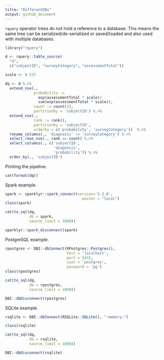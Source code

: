 ```yaml
---
title: "DifferentDBs"
output: github_document
---
```


`rquery` operator trees do not hold a reference to a database.
This means the same tree can be serialized/de-serialized or saved/loaded and also used with multiple
databases.

```r
library("rquery")

d <- rquery::table_source(
  "d",
  c("subjectID", "surveyCategory", "assessmentTotal"))

scale <- 0.237

dq <- d %.>%
  extend_nse(.,
             probability :=
               exp(assessmentTotal * scale)/
               sum(exp(assessmentTotal * scale)),
             count := count(1),
             partitionby = 'subjectID') %.>%
  extend_nse(.,
             rank := rank(),
             partitionby = 'subjectID',
             orderby = c('probability', 'surveyCategory'))  %.>%
  rename_columns(., 'diagnosis' := 'surveyCategory') %.>%
  select_rows_nse(., rank == count) %.>%
  select_columns(., c('subjectID', 
                      'diagnosis', 
                      'probability')) %.>%
  order_by(., 'subjectID')
```

Printing the pipeline.

```r
cat(format(dq))
```

Spark example.

```r
spark <- sparklyr::spark_connect(version='2.2.0', 
                                   master = "local")
class(spark)

cat(to_sql(dq, 
           db = spark, 
           source_limit = 1000))

sparklyr::spark_disconnect(spark)
```

PostgreSQL example.

```r
rpostgres <- DBI::dbConnect(RPostgres::Postgres(),
                            host = 'localhost',
                            port = 5432,
                            user = 'postgres',
                            password = 'pg')
class(rpostgres)

cat(to_sql(dq, 
           db = rpostgres, 
           source_limit = 1000))

DBI::dbDisconnect(rpostgres)
```

SQLite example.

```r
rsqlite <- DBI::dbConnect(RSQLite::SQLite(), ":memory:")

class(rsqlite)

cat(to_sql(dq, 
           db = rsqlite, 
           source_limit = 1000))

DBI::dbDisconnect(rsqlite)
```
